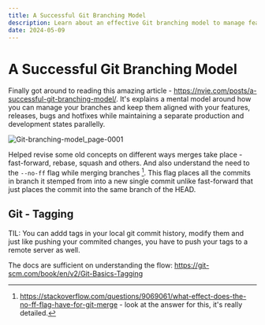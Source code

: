 ```yaml
---
title: A Successful Git Branching Model
description: Learn about an effective Git branching model to manage features, releases, bugs, and hotfixes. Understand different merge strategies and the importance of the --no-ff flag.
date: 2024-05-09
---
```


# A Successful Git Branching Model

Finally got around to reading this amazing article - https://nvie.com/posts/a-successful-git-branching-model/. It's explains a mental model around how you can manage your branches and keep them aligned with your features, releases, bugs and hotfixes while maintaining a separate production and development states parallelly.

![Git-branching-model_page-0001](https://github.com/kunalkeshan/journal/assets/68579547/a53a5f25-c1e8-4271-b3ac-acb6e502d9bb)

Helped revise some old concepts on different ways merges take place - fast-forward, rebase, squash and others. And also understand the need to the `--no-ff` flag while merging branches [^1]. This flag places all the commits in branch it stemped from into a new single commit unlike fast-forward that just places the commit into the same branch of the HEAD.

## Git - Tagging

TIL: You can addd tags in your local git commit history, modify them and just like pushing your commited changes, you have to push your tags to a remote server as well.

The docs are sufficient on understanding the flow: https://git-scm.com/book/en/v2/Git-Basics-Tagging

[^1]: https://stackoverflow.com/questions/9069061/what-effect-does-the-no-ff-flag-have-for-git-merge - look at the answer for this, it's really detailed.

